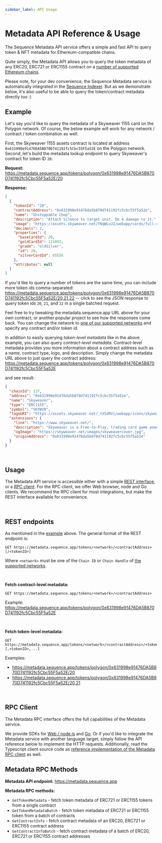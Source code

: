 ```yaml
---
sidebar_label: API Usage
---
```


# Metadata API Reference & Usage

The Sequence Metadata API service offers a simple and fast API to query token & NFT metadata
for Ethereum-compatible chains.

Quite simply, the Metadata API allows you to query the token metadata of any ERC20, ERC721 or ERC1155
contract on a [number of supported Ethereum chains](/multi-chain-support).

Please note, for your dev convenience, the Sequence Metadata service is automatically integrated in the [Sequence Indexer](/indexer). 
But as we demonstrate below, it's also useful to be able to query the token/contract metadata directly too :)


## Example

Let's say you'd like to query the metadata of a Skyweaver 1155 card on the Polygon network. Of course,  the
below example will work for any network / contract / token combination as well.

First, the Skyweaver 1155 assets contract is located at address `0x631998e91476DA5B870D741192fc5Cbc55F5a52E`
on the Polygon network. Second, let's build the metadata lookup endpoint to query Skyweaver's contract
for token ID `20`:


**Request:**
https://metadata.sequence.app/tokens/polygon/0x631998e91476DA5B870D741192fc5Cbc55F5a52E/20


**Response:**
```json
[
  {
    "tokenId": "20",
    "contractAddress": "0x631998e91476da5b870d741192fc5cbc55f5a52e",
    "name": "Unstoppable Chop",
    "description": "Attach Silence to target unit. Do 4 damage to it.",
    "image": "https://assets.skyweaver.net/TNqWLuJZ/webapp/cards/full-cards/6x/20-silver.png",
    "decimals": 2,
    "properties": {
      "baseCardId": 20,
      "goldCardId": 131092,
      "grade": "oldSilver",
      "id": 20,
      "silverCardId": 65556
    },
    "attributes": null
  }
]
```

If you'd like to query a number of tokens are the same time, you can include more token ids comma-separated:
https://metadata.sequence.app/tokens/polygon/0x631998e91476DA5B870D741192fc5Cbc55F5a52E/20,21,22 -- click
to see the JSON response to query token ids `20`, `21`, and `22` in a single batched request.

Feel free to try tweaking the metadata.sequence.app URL above for your own contract, or another popular
project to see how the responses come back. You can change the network to [one of our supported networks](/multi-chain-support)
and specify any contract and/or token id.

In addition to easily querying *token-level metadata* like in the above example, you can also query *contract-level metadata*.
Contract-level metadata provides you more information about a contract address such as a name, contract type, logo, and description.
Simply change the metadata URL above to just query the contract address: https://metadata.sequence.app/tokens/polygon/0x631998e91476DA5B870D741192fc5Cbc55F5a52E

and see result:

```json
{
  "chainId": 137,
  "address": "0x631998e91476da5b870d741192fc5cbc55f5a52e",
  "name": "Skyweaver",
  "type": "ERC1155",
  "symbol": "SKYWVR",
  "logoURI": "https://assets.skyweaver.net/_tX5dRVi/webapp/icons/skyweaver-token.png",
  "extensions": {
    "link": "https://www.skyweaver.net/",
    "description": "Skyweaver is a Free-to-Play, trading card game powered by Polygon and Ethereum.",
    "ogImage": "https://skyweaver.net/images/skyweavercover.jpg",
    "originAddress": "0x631998e91476da5b870d741192fc5cbc55f5a52e"
  }
}
```

<br />

## Usage

The Metadata API service is accessible either with a simple [REST interface](#rest-endpoints), or a [RPC client](#rpc-client).
For the RPC client, we offer Web browser, node and Go clients. We recommend the RPC client for most integrations, but
make the REST interface available for convenience.

<br />

## REST endpoints

As mentioned in the [example](#example) above. The general format of the REST endpoint is:

```
GET https://metadata.sequence.app/tokens/<network>/<contractAddress>[/<tokenID>]
```

Where `<network>` must be one of the `Chain ID` or `Chain Handle` of [the supported networks](/multi-chain-support#networks).

<br />

**Fetch contract-level metadata:**

```
GET https://metadata.sequence.app/tokens/<network>/<contractAddress>
```

Example: https://metadata.sequence.app/tokens/polygon/0x631998e91476DA5B870D741192fc5Cbc55F5a52E

<br />


**Fetch token-level metadata:**

```
GET https://metadata.sequence.app/tokens/<network>/<contractAddress>/<tokenID>[,<tokenID>,...]
```

Examples:
* https://metadata.sequence.app/tokens/polygon/0x631998e91476DA5B870D741192fc5Cbc55F5a52E/20
* https://metadata.sequence.app/tokens/polygon/0x631998e91476DA5B870D741192fc5Cbc55F5a52E/20,21

<br />


## RPC Client

The Metadata RPC interface offers the full capabilities of the Metadata service.

We provide SDKs for [Web / node.js](https://github.com/0xsequence/sequence.js) and [Go](https://github.com/0xsequence/go-sequence).
Or if you'd like to integrate the Metadata service with another language target, simply follow the API reference below
to implement the HTTP requests. Additionally, read the Typescript client source code as [reference
implementation of the Metadata RPC client](https://github.com/0xsequence/sequence.js/blob/master/packages/metadata/src/metadata.gen.ts) as well.


## Metadata RPC Methods

**Metadata API endpoint:** https://metadata.sequence.app

**Metadata RPC methods:**

* `GetTokenMetadata` - fetch token metadata of ERC721 or ERC1155 tokens from a single contract 
* `GetTokenMetadataBatch` - fetch token metadata of ERC721 or ERC1155 token from a batch of contracts 
* `GetContractInfo` - fetch contract metadata of an ERC20, ERC721 or ERC1155 contract address
* `GetContractInfoBatch` - fetch contract metadata of a batch of ERC20, ERC721 or ERC1155 contract addresses

